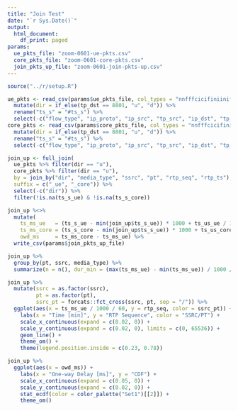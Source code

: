 ```yaml
---
title: "Join Test"
date: "`r Sys.Date()`"
output:
  html_document:
    df_print: paged
params:
  ue_pkts_file: "zoom-0601-ue-pkts.csv"
  core_pkts_file: "zoom-0601-core-pkts.csv"
  join_pkts_up_file: "zoom-0601-join-pkts-up.csv"
---
```


```R
source("../r/setup.R")
```

```r
ue_pkts <- read_csv(params$ue_pkts_file, col_types = "nnfffcicifiniiniff") %>%
  mutate(dir = if_else(tp_dst == 8801, "u", "d")) %>%
  rename("ts_s" = "#ts_s") %>%
  select(-c("flow_type", "ip_proto", "ip_src", "tp_src", "ip_dst", "tp_dst", "drop"))
core_pkts <- read_csv(params$core_pkts_file, col_types = "nnfffcicifiniiniff") %>%
  mutate(dir = if_else(tp_dst == 8801, "u", "d")) %>%
  rename("ts_s" = "#ts_s") %>%
  select(-c("flow_type", "ip_proto", "ip_src", "tp_src", "ip_dst", "tp_dst", "drop"))
```


```r
join_up <- full_join(
  ue_pkts %>% filter(dir == "u"),
  core_pkts %>% filter(dir == "u"),
  by = join_by("dir", "media_type", "ssrc", "pt", "rtp_seq", "rtp_ts"),
  suffix = c("_ue", "_core")) %>%
  select(-c("dir")) %>%
  filter(!is.na(ts_s_ue) & !is.na(ts_s_core))
```

```r
join_up %<>%
  mutate(
    ts_ms_ue   = (ts_s_ue - min(join_up$ts_s_ue)) * 1000 + ts_us_ue / 1000,
    ts_ms_core = (ts_s_core - min(join_up$ts_s_ue)) * 1000 + ts_us_core / 1000,
    owd_ms     = ts_ms_core - ts_ms_ue) %>%
  write_csv(params$join_pkts_up_file)
```


```r
join_up %>%
  group_by(pt, ssrc, media_type) %>%
  summarize(n = n(), dur_min = (max(ts_ms_ue) - min(ts_ms_ue)) / 1000 / 60, .groups = "drop")
```

```r
join_up %>%
  mutate(ssrc = as.factor(ssrc),
         pt = as.factor(pt),
         ssrc_pt = forcats::fct_cross(ssrc, pt, sep = "/")) %>%
  ggplot(aes(x = ts_ms_ue / 1000 / 60, y = rtp_seq, color = ssrc_pt)) +
    labs(x = "Time [min]", y = "RTP Sequence", color = "SSRC/PT") +
    scale_x_continuous(expand = c(0.02, 0)) +
    scale_y_continuous(expand = c(0.02, 0), limits = c(0, 65536)) +
    geom_line() +
    theme_om() +
    theme(legend.position.inside = c(0.23, 0.78))
```

```r
join_up %>%
  ggplot(aes(x = owd_ms)) +
    labs(x = "One-way Delay [ms]", y = "CDF") +
    scale_x_continuous(expand = c(0.05, 0)) +
    scale_y_continuous(expand = c(0.02, 0)) +
    stat_ecdf(color = color_palette("Set1")[[2]]) +
    theme_om()
```

